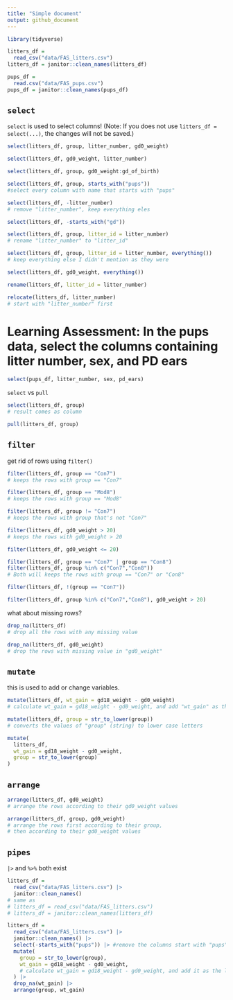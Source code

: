```yaml
---
title: "Simple document"
output: github_document
---
```


```r
library(tidyverse)
```

```r
litters_df =
  read_csv("data/FAS_litters.csv")
litters_df = janitor::clean_names(litters_df)

pups_df =
  read.csv("data/FAS_pups.csv")
pups_df = janitor::clean_names(pups_df)
```

## `select`

`select` is used to select columns!
(Note: If you does not use `litters_df = select(...)`, the changes will not be saved.)

```r
select(litters_df, group, litter_number, gd0_weight)

select(litters_df, gd0_weight, litter_number)

select(litters_df, group, gd0_weight:gd_of_birth)

select(litters_df, group, starts_with("pups")) 
#select every column with name that starts with "pups"

select(litters_df, -litter_number) 
# remove "litter_number", keep everything eles

select(litters_df, -starts_with("gd")) 

select(litters_df, group, litter_id = litter_number) 
# rename "litter_number" to "litter_id"

select(litters_df, group, litter_id = litter_number, everything())
# keep everything else I didn't mention as they were

select(litters_df, gd0_weight, everything()) 
```

```r
rename(litters_df, litter_id = litter_number)

relocate(litters_df, litter_number)
# start with "litter_number" first
```

# Learning Assessment: In the pups data, select the columns containing litter number, sex, and PD ears

```r
select(pups_df, litter_number, sex, pd_ears)
```

`select` vs `pull`

```r
select(litters_df, group)
# result comes as column

pull(litters_df, group)
```




## `filter`

get rid of rows using `filter()`

```r
filter(litters_df, group == "Con7")
# keeps the rows with group == "Con7"

filter(litters_df, group == "Mod8")
# keeps the rows with group == "Mod8"

filter(litters_df, group != "Con7")
# keeps the rows with group that's not "Con7"

filter(litters_df, gd0_weight > 20)
# keeps the rows with gd0_weight > 20

filter(litters_df, gd0_weight <= 20)

filter(litters_df, group == "Con7" | group == "Con8")
filter(litters_df, group %in% c("Con7","Con8"))
# Both will keeps the rows with group == "Con7" or "Con8"

filter(litters_df, !(group == "Con7"))

filter(litters_df, group %in% c("Con7","Con8"), gd0_weight > 20)

```

what about missing rows?

```r
drop_na(litters_df)
# drop all the rows with any missing value

drop_na(litters_df, gd0_weight)
# drop the rows with missing value in "gd0_weight"
```



## `mutate`

this is used to add or change variables.

```r
mutate(litters_df, wt_gain = gd18_weight - gd0_weight)
# calculate wt_gain = gd18_weight - gd0_weight, and add "wt_gain" as the last column

mutate(litters_df, group = str_to_lower(group))
# converts the values of "group" (string) to lower case letters

mutate(
  litters_df, 
  wt_gain = gd18_weight - gd0_weight,
  group = str_to_lower(group)
)
```



## `arrange`

```r
arrange(litters_df, gd0_weight)
# arrange the rows according to their gd0_weight values

arrange(litters_df, group, gd0_weight)
# arrange the rows first according to their group,
# then according to their gd0_weight values
```


## `pipes`

`|>` and `%>%` both exist

```r
litters_df = 
  read_csv("data/FAS_litters.csv") |> 
  janitor::clean_names()
# same as 
# litters_df = read_csv("data/FAS_litters.csv")
# litters_df = janitor::clean_names(litters_df)

litters_df = 
  read_csv("data/FAS_litters.csv") |> 
  janitor::clean_names() |>
  select(-starts_with("pups")) |> #remove the columns start with "pups"
  mutate(
    group = str_to_lower(group), 
    wt_gain = gd18_weight - gd0_weight,
    # calculate wt_gain = gd18_weight - gd0_weight, and add it as the last column
  ) |>
  drop_na(wt_gain) |>
  arrange(group, wt_gain)
```

